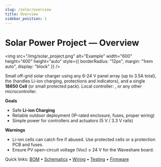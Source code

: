 ```yaml
---
slug: /solar/overview
title: Overview
sidebar_position: 1
---
```



<!-- docs/solar/overview.mdx -->

# Solar Power Project — Overview

<img 
  src="/img/solar_project.png" 
  alt="Example" 
  width="600" 
  height="400"
  height="auto" 
  style={{ borderRadius: "12px", margin: "1rem auto", display: "block" }}
/>

Small off-grid solar charger using any 6-24 V panel array (up to 3.5A total), the **<GlossaryTerm term="Waveshare Solar Power Manager" />** (handles Li-ion charging, protections and indicators), and a single **18650 Cell** (or small protected pack). Local controller: **<GlossaryTerm term="Raspberry Pi Pico" />**, **<GlossaryTerm term="ESP32" />** or any other microcontroller.

**Goals**

- Safe **Li-ion Charging**
- Reliable outdoor deployment (IP-rated enclosure, fuses, proper wiring)
- Simple power for controllers and actuators (5 V / 3.3 V rails)

**Warnings**

- Li-ion cells can catch fire if abused. Use protected cells or a protection PCB and fuses.
- Ensure PV open-circuit voltage (Voc) ≤ 24 V for the Waveshare board.

Quick links: [BOM](./bom) • [Schematics](./schematics) • [Wiring](./wiring) • [Testing](./testing) • [Firmware](./firmware)
